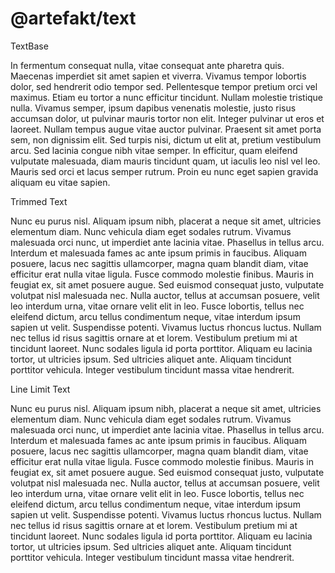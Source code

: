 
<Meta title="Components/Text" />


# @artefakt/text

TextBase

<TextBase>
  In fermentum consequat nulla, vitae consequat ante pharetra quis. Maecenas
  imperdiet sit amet sapien et viverra. Vivamus tempor lobortis dolor, sed
  hendrerit odio tempor sed. Pellentesque tempor pretium orci vel maximus. Etiam
  eu tortor a nunc efficitur tincidunt. Nullam molestie tristique nulla. Vivamus
  semper, ipsum dapibus venenatis molestie, justo risus accumsan dolor, ut
  pulvinar mauris tortor non elit. Integer pulvinar ut eros et laoreet. Nullam
  tempus augue vitae auctor pulvinar. Praesent sit amet porta sem, non dignissim
  elit. Sed turpis nisi, dictum ut elit at, pretium vestibulum arcu. Sed lacinia
  congue nibh vitae semper. In efficitur, quam eleifend vulputate malesuada,
  diam mauris tincidunt quam, ut iaculis leo nisl vel leo. Mauris sed orci et
  lacus semper rutrum. Proin eu nunc eget sapien gravida aliquam eu vitae
  sapien.
</TextBase>

Trimmed Text

<Text trim={true}>
  Nunc eu purus nisl. Aliquam ipsum nibh, placerat a neque sit amet, ultricies
  elementum diam. Nunc vehicula diam eget sodales rutrum. Vivamus malesuada orci
  nunc, ut imperdiet ante lacinia vitae. Phasellus in tellus arcu. Interdum et
  malesuada fames ac ante ipsum primis in faucibus. Aliquam posuere, lacus nec
  sagittis ullamcorper, magna quam blandit diam, vitae efficitur erat nulla
  vitae ligula. Fusce commodo molestie finibus. Mauris in feugiat ex, sit amet
  posuere augue. Sed euismod consequat justo, vulputate volutpat nisl malesuada
  nec. Nulla auctor, tellus at accumsan posuere, velit leo interdum urna, vitae
  ornare velit elit in leo. Fusce lobortis, tellus nec eleifend dictum, arcu
  tellus condimentum neque, vitae interdum ipsum sapien ut velit. Suspendisse
  potenti. Vivamus luctus rhoncus luctus. Nullam nec tellus id risus sagittis
  ornare at et lorem. Vestibulum pretium mi at tincidunt laoreet. Nunc sodales
  ligula id porta porttitor. Aliquam eu lacinia tortor, ut ultricies ipsum. Sed
  ultricies aliquet ante. Aliquam tincidunt porttitor vehicula. Integer
  vestibulum tincidunt massa vitae hendrerit.
</Text>

Line Limit Text

<Text noOfLines={2}>
  Nunc eu purus nisl. Aliquam ipsum nibh, placerat a neque sit amet, ultricies
  elementum diam. Nunc vehicula diam eget sodales rutrum. Vivamus malesuada orci
  nunc, ut imperdiet ante lacinia vitae. Phasellus in tellus arcu. Interdum et
  malesuada fames ac ante ipsum primis in faucibus. Aliquam posuere, lacus nec
  sagittis ullamcorper, magna quam blandit diam, vitae efficitur erat nulla
  vitae ligula. Fusce commodo molestie finibus. Mauris in feugiat ex, sit amet
  posuere augue. Sed euismod consequat justo, vulputate volutpat nisl malesuada
  nec. Nulla auctor, tellus at accumsan posuere, velit leo interdum urna, vitae
  ornare velit elit in leo. Fusce lobortis, tellus nec eleifend dictum, arcu
  tellus condimentum neque, vitae interdum ipsum sapien ut velit. Suspendisse
  potenti. Vivamus luctus rhoncus luctus. Nullam nec tellus id risus sagittis
  ornare at et lorem. Vestibulum pretium mi at tincidunt laoreet. Nunc sodales
  ligula id porta porttitor. Aliquam eu lacinia tortor, ut ultricies ipsum. Sed
  ultricies aliquet ante. Aliquam tincidunt porttitor vehicula. Integer
  vestibulum tincidunt massa vitae hendrerit.
</Text>
